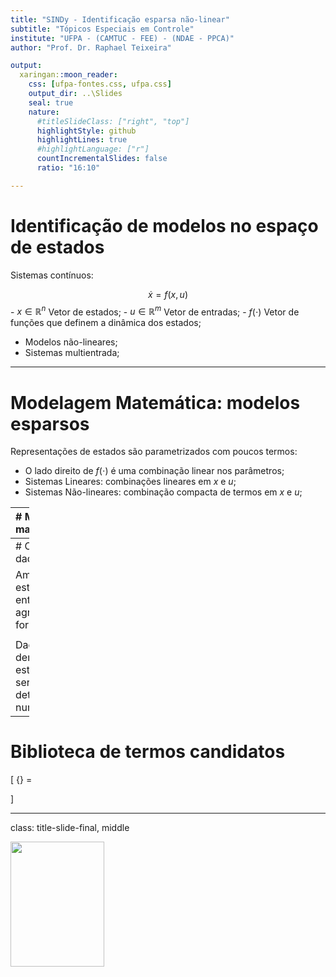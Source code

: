```yaml
---
title: "SINDy - Identificação esparsa não-linear"
subtitle: "Tópicos Especiais em Controle"
institute: "UFPA - (CAMTUC - FEE) - (NDAE - PPCA)"
author: "Prof. Dr. Raphael Teixeira"

output:
  xaringan::moon_reader:
    css: [ufpa-fontes.css, ufpa.css]
    output_dir: ..\Slides
    seal: true
    nature:
      #titleSlideClass: ["right", "top"]
      highlightStyle: github
      highlightLines: true
      #highlightLanguage: ["r"]
      countIncrementalSlides: false
      ratio: "16:10"

---
```


# Identificação de modelos no espaço de estados


Sistemas contínuos:

$$ \dot{x} = f(x,u) $$
- $x \in \mathbb{R}^n$ Vetor de estados;
- $u \in \mathbb{R}^m$ Vetor de entradas;
- $f(\cdot)$ Vetor de funções que definem a dinâmica dos estados;

 - Modelos não-lineares;
 - Sistemas multientrada;

---

# Modelagem Matemática: modelos esparsos

Representações de estados são parametrizados com poucos termos:

  - O lado direito de ${f}(\cdot)$ é uma combinação linear nos parâmetros;
  - Sistemas Lineares: combinações lineares em ${x}$ e ${u}$;
  - Sistemas Não-lineares: combinação compacta de termos em ${x}$ e ${u}$;

---
# Modelagem matemática

Busca-se aproximar ${f}({x},{u})$ por uma combinação generalizada de termos:

$$
{f}({x},{u}) \approx \sum_{k=1}^p\theta_k({x},{u})\xi_k = {\Theta}({x},{u}){\xi}
$$

---
# Coleta de dados

Amostras dos estados e entradas agrupados na forma:

<div class="math">
\[
{X} = \begin{bmatrix}
| & | &   & | \\
{x}_1 & {x}_2 & \dotsi  &  {x}_n \\
|   &  |   &    &  |
\end{bmatrix}
\qquad \qquad
{U} = \begin{bmatrix}
| & | &   & |  \\
{u}_1 & {u}_2 & \dotsi  &  {u}_m \\
|   &  |   &    &  |
\end{bmatrix}
\]
</div>

Dados das derivadas dos estados podem ser determinados numericamente:
<div class="math">
\[
  {\dot{X}} = \begin{bmatrix}
| & | &   & |  \\
{\dot{x}}_1 & {\dot{x}}_2 & \dotsi  &  {\dot{x}}_n \\
|   &  |   &    &  |
\end{bmatrix}
\]
</div>

---
# Biblioteca de termos candidatos

<div class="math">
\[
  {\Theta{X}} = \begin{bmatrix}
| & | &   & |  \\
{\dot{x}}_1 & {\dot{x}}_2 & \dotsi  &  {\dot{x}}_n \\
|   &  |   &    &  |
\end{bmatrix}
\]
</div>


---
class: title-slide-final, middle

<img src="img\logonegufpa.png" height="200px" width="150px" />

